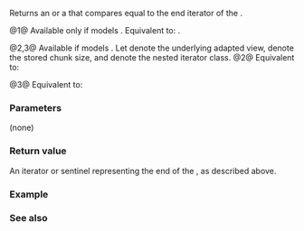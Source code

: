 {{cpp/ranges/chunk_view/title|end}}
{{cpp/ranges/chunk_view/navbar}}
{{dcl begin}}
{{dcl h|{{tt|V}} models only {{lconcept|input_range}}}}
{{dcl|num=1|since=c++23|
constexpr std::default_sentinel_t end() const noexcept;
}}
{{dcl h|{{tt|V}} models {{lconcept|forward_range}}}}
{{dcl|num=2|since=c++23|
constexpr auto end() requires (!__simple_view&lt;V&gt;);
}}
{{dcl|num=3|since=c++23|
constexpr auto end() const requires ranges::forward_range&lt;const V&gt;;
}}
{{dcl end}}

Returns an {{rlp|/#Nested classes|iterator}} or a {{lc|std::default_sentinel}} that compares equal to the end iterator of the {{rlpt|/|chunk_view}}.

@1@ Available only if {{c|V}} models {{lconcept|input_range}}. Equivalent to: {{c|return std::default_sentinel}}.

@2,3@ Available if {{c|V}} models {{lconcept|forward_range}}. Let {{rlpt|/#Data members|''base_''}} denote the underlying adapted view, {{rlpt|/#Data members|''n_''}} denote the stored chunk size, and {{rlpt|/#Nested classes|''iterator''}} denote the nested iterator class.
@2@ Equivalent to:
{{source|1=
if constexpr (ranges::common_range&lt;V&gt; &amp;&amp; ranges::sized_range&lt;V&gt;)
{
    auto missing = (n_ - ranges::distance(base_) % n_) % n_;
    return iterator&lt;false&gt;(this, ranges::end(base_), missing);
}
else if constexpr (ranges::common_range&lt;V&gt; &amp;&amp; !ranges::bidirectional_range&lt;V&gt;)
    return iterator&lt;false&gt;(this, ranges::end(base_));
else
    return std::default_sentinel;
}}

@3@ Equivalent to:
{{source|1=
if constexpr (ranges::common_range&lt;const V&gt; &amp;&amp; ranges::sized_range&lt;const V&gt;)
{
    auto missing = (n_ - ranges::distance(base_) % n_) % n_;
    return iterator&lt;true&gt;(this, ranges::end(base_), missing);
}
else if constexpr (ranges::common_range&lt;const V&gt; &amp;&amp; !ranges::bidirectional_range&lt;const V&gt;)
    return iterator&lt;true&gt;(this, ranges::end(base_));
else
    return std::default_sentinel;
}}

===Parameters===
(none)

===Return value===
An iterator or sentinel representing the end of the {{rlpt|/|chunk_view}}, as described above.

===Example===
{{example
|code=
|output=
}}

===See also===
{{dsc begin}}
{{dsc inc|cpp/ranges/adaptor/dsc begin|chunk_view}}
{{dsc inc|cpp/ranges/dsc end}}
{{dsc end}}

{{langlinks|de|es|fr|it|ja|pt|ru|zh}}